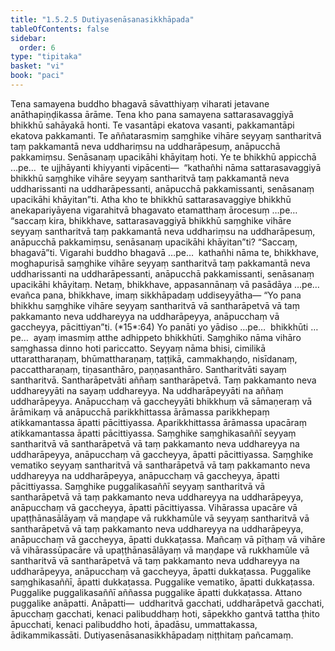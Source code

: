 ```yaml
---
title: "1.5.2.5 Dutiyasenāsanasikkhāpada"
tableOfContents: false
sidebar:
  order: 6
type: "tipitaka"
basket: "vi"
book: "paci"
---
```



<DynamicBreadcrumb />

<Division number="114" book="paci">

<Paragraph number="400" book="paci">
Tena samayena buddho bhagavā sāvatthiyaṃ viharati jetavane anāthapiṇḍikassa ārāme. Tena kho pana samayena sattarasavaggiyā bhikkhū sahāyakā honti. Te vasantāpi ekatova vasanti, pakkamantāpi ekatova pakkamanti. Te aññatarasmiṃ saṃghike vihāre seyyaṃ santharitvā taṃ pakkamantā neva uddhariṃsu na uddharāpesuṃ, anāpucchā pakkamiṃsu. Senāsanaṃ upacikāhi khāyitaṃ hoti. Ye te bhikkhū appicchā …pe…  te ujjhāyanti khiyyanti vipācenti—  “kathañhi nāma sattarasavaggiyā bhikkhū saṃghike vihāre seyyaṃ santharitvā taṃ pakkamantā neva uddharissanti na uddharāpessanti, anāpucchā pakkamissanti, senāsanaṃ upacikāhi khāyitan”ti.
</Paragraph>

<Paragraph number="401" book="paci">
Atha kho te bhikkhū sattarasavaggiye bhikkhū anekapariyāyena vigarahitvā bhagavato etamatthaṃ ārocesuṃ …pe…  “saccaṃ kira, bhikkhave, sattarasavaggiyā bhikkhū saṃghike vihāre seyyaṃ santharitvā taṃ pakkamantā neva uddhariṃsu na uddharāpesuṃ, anāpucchā pakkamiṃsu, senāsanaṃ upacikāhi khāyitan”ti? “Saccaṃ, bhagavā”ti. Vigarahi buddho bhagavā …pe…  kathañhi nāma te, bhikkhave, moghapurisā saṃghike vihāre seyyaṃ santharitvā taṃ pakkamantā neva uddharissanti na uddharāpessanti, anāpucchā pakkamissanti, senāsanaṃ upacikāhi khāyitaṃ. Netaṃ, bhikkhave, appasannānaṃ vā pasādāya …pe…  evañca pana, bhikkhave, imaṃ sikkhāpadaṃ uddiseyyātha—
</Paragraph>

</Division>
<Division number="115" book="paci">

<Paragraph number="402" book="paci">
<Emphasis>“Yo pana bhikkhu saṃghike vihāre seyyaṃ santharitvā vā santharāpetvā vā taṃ pakkamanto neva uddhareyya na uddharāpeyya, anāpucchaṃ vā gaccheyya, pācittiyan”</Emphasis>ti. (*15*:<Emphasis>64</Emphasis>)
</Paragraph>

</Division>
<Division number="116" book="paci">

<Paragraph number="403" book="paci">
<Emphasis>Yo panā</Emphasis>ti yo yādiso …pe…  <Emphasis>bhikkhū</Emphasis>ti …pe…  ayaṃ imasmiṃ atthe adhippeto bhikkhūti.
</Paragraph>

<Paragraph number="404" book="paci">
<Emphasis>Saṃghiko</Emphasis> nāma vihāro saṃghassa dinno hoti pariccatto.
</Paragraph>

<Paragraph number="405" book="paci">
<Emphasis>Seyyaṃ</Emphasis> nāma bhisi, cimilikā uttarattharaṇaṃ, bhūmattharaṇaṃ, taṭṭikā, cammakhaṇḍo, nisīdanaṃ, paccattharaṇaṃ, tiṇasanthāro, paṇṇasanthāro.
</Paragraph>

<Paragraph number="406" book="paci">
<Emphasis>Santharitvā</Emphasis>ti sayaṃ santharitvā.
</Paragraph>

<Paragraph number="407" book="paci">
<Emphasis>Santharāpetvā</Emphasis>ti aññaṃ santharāpetvā.
</Paragraph>

<Paragraph number="408" book="paci">
<Emphasis>Taṃ pakkamanto neva uddhareyyā</Emphasis>ti na sayaṃ uddhareyya.
</Paragraph>

<Paragraph number="409" book="paci">
<Emphasis>Na uddharāpeyyā</Emphasis>ti na aññaṃ uddharāpeyya.
</Paragraph>

<Paragraph number="410" book="paci">
<Emphasis>Anāpucchaṃ vā gaccheyyā</Emphasis>ti bhikkhuṃ vā sāmaṇeraṃ vā ārāmikaṃ vā anāpucchā parikkhittassa ārāmassa parikkhepaṃ atikkamantassa āpatti pācittiyassa. Aparikkhittassa ārāmassa upacāraṃ atikkamantassa āpatti pācittiyassa. Saṃghike saṃghikasaññī seyyaṃ santharitvā vā santharāpetvā vā taṃ pakkamanto neva uddhareyya na uddharāpeyya, anāpucchaṃ vā gaccheyya, āpatti pācittiyassa. Saṃghike vematiko seyyaṃ santharitvā vā santharāpetvā vā taṃ pakkamanto neva uddhareyya na uddharāpeyya, anāpucchaṃ vā gaccheyya, āpatti pācittiyassa. Saṃghike puggalikasaññī seyyaṃ santharitvā vā santharāpetvā vā taṃ pakkamanto neva uddhareyya na uddharāpeyya, anāpucchaṃ vā gaccheyya, āpatti pācittiyassa.
</Paragraph>

</Division>
<Division number="117" book="paci">

<Paragraph number="411" book="paci">
Vihārassa upacāre vā upaṭṭhānasālāyaṃ vā maṇḍape vā rukkhamūle vā seyyaṃ santharitvā vā santharāpetvā vā taṃ pakkamanto neva uddhareyya na uddharāpeyya, anāpucchaṃ vā gaccheyya, āpatti dukkaṭassa. Mañcaṃ vā pīṭhaṃ vā vihāre vā vihārassūpacāre vā upaṭṭhānasālāyaṃ vā maṇḍape vā rukkhamūle vā santharitvā vā santharāpetvā vā taṃ pakkamanto neva uddhareyya na uddharāpeyya, anāpucchaṃ vā gaccheyya, āpatti dukkaṭassa.
</Paragraph>

<Paragraph number="412" book="paci">
Puggalike saṃghikasaññī, āpatti dukkaṭassa. Puggalike vematiko, āpatti dukkaṭassa. Puggalike puggalikasaññī aññassa puggalike āpatti dukkaṭassa. Attano puggalike anāpatti.
</Paragraph>

</Division>
<Division number="118" book="paci">

<Paragraph number="413" book="paci">
Anāpatti—  uddharitvā gacchati, uddharāpetvā gacchati, āpucchaṃ gacchati, kenaci palibuddhaṃ hoti, sāpekkho gantvā tattha ṭhito āpucchati, kenaci palibuddho hoti, āpadāsu, ummattakassa, ādikammikassāti.

</Paragraph>
</Division>

<Paragraph number="414" type="center" book="paci">
Dutiyasenāsanasikkhāpadaṃ niṭṭhitaṃ pañcamaṃ.
</Paragraph>